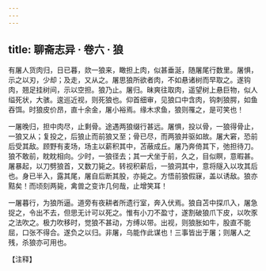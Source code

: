 ```yaml
---
---
---
```

title: 聊斋志异 · 卷六 · 狼
---

有屠人货肉归，日已暮，欻一狼来，瞰担上肉，似甚垂涎，随屠尾行数里。屠惧，示之以刃，少却；及走，又从之。屠思狼所欲者肉，不如悬诸树而早取之。遂钩肉，翘足挂树间，示以空担。狼乃止。屠归。昧爽往取肉，遥望树上悬巨物，似人缢死状，大骇。逡巡近视，则死狼也。仰首细审，见狼口中含肉，钩刺狼腭，如鱼吞饵。时狼皮价昂，直十余金，屠小裕焉。缘木求鱼，狼则罹之，是可笑也！

一屠晚归，担中肉尽，止剩骨。途遇两狼缀行甚远。屠惧，投以骨，一狼得骨止，一狼又从；复投之，后狼止而前狼又至；骨已尽，而两狼并驱如故。屠大窘，恐前后受其敌。顾野有麦场，场主以薪积其中，苫蔽成丘。屠乃奔倚其下，弛担待刀。狼不敢前，眈眈相向。少时，一狼径去；其一犬坐于前，久之，目似瞑，意暇甚。屠暴起，以刀劈狼首，又数刀毙之。转视积薪后，一狼洞其中，意将隧入以攻其后也。身已半入，露其尾，屠自后断其股，亦毙之。方悟前狼假寐，盖以诱敌。狼亦黠矣！而顷刻两毙，禽兽之变诈几何哉，止增笑耳！

一屠暮行，为狼所逼。道旁有夜耕者所遗行室，奔入伏焉。狼自苫中探爪入，屠急捉之，令出不去，但思无计可以死之。惟有小刀不盈寸，遂割破狼爪下皮，以吹豕之法吹之。极力吹移时，觉狼不甚动，方缚以带。出视，则狼胀如牛，股直不能屈，口张不得合。遂负之以归。非屠，乌能作此谋也！三事皆出于屠；则屠人之残，杀狼亦可用也。

【注释】


